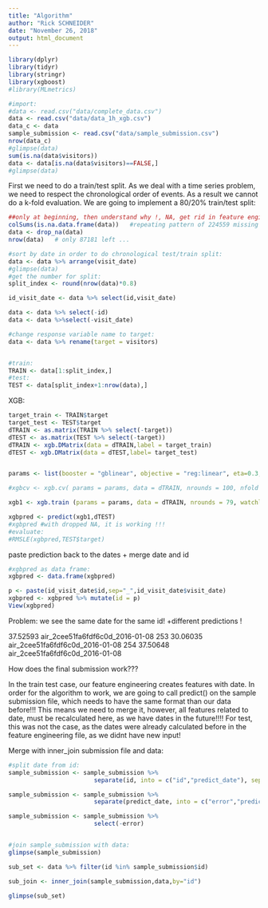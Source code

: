 ```yaml
---
title: "Algorithm"
author: "Rick SCHNEIDER"
date: "November 26, 2018"
output: html_document
---
```


```r
library(dplyr)
library(tidyr)
library(stringr)
library(xgboost)
#library(MLmetrics)
```

```r
#import:
#data <- read.csv("data/complete_data.csv")
data <- read.csv("data/data_1h_xgb.csv")
data_c <- data
sample_submission <- read.csv("data/sample_submission.csv")
nrow(data_c)
#glimpse(data)
sum(is.na(data$visitors))
data <- data[is.na(data$visitors)==FALSE,]
#glimpse(data)

```


First we need to do a train/test split. As we deal with a time series problem, we need to respect the chronological order of events. As a result we cannot do a k-fold evaluation. We are going to implement a 80/20% train/test split:

```r
##only at beginning, then understand why !, NA, get rid in feature engineering!
colSums(is.na.data.frame(data))   #repeating pattern of 224559 missing values!!! why?
data <- drop_na(data)
nrow(data)   # only 87181 left ...

#sort by date in order to do chronological test/train split:
data <- data %>% arrange(visit_date)
#glimpse(data)
#get the number for split:
split_index <- round(nrow(data)*0.8)

id_visit_date <- data %>% select(id,visit_date)

data <- data %>% select(-id)
data <- data %>%select(-visit_date)

#change response variable name to target:
data <- data %>% rename(target = visitors)


#train:
TRAIN <- data[1:split_index,]
#test:
TEST <- data[split_index+1:nrow(data),]


```

XGB:
```r
target_train <- TRAIN$target
target_test <- TEST$target
dTRAIN <- as.matrix(TRAIN %>% select(-target))
dTEST <- as.matrix(TEST %>% select(-target))
dTRAIN <- xgb.DMatrix(data = dTRAIN,label = target_train)
dTEST <- xgb.DMatrix(data = dTEST,label= target_test)


params <- list(booster = "gblinear", objective = "reg:linear", eta=0.3, gamma=0, max_depth=6, min_child_weight=1, subsample=1, colsample_bytree=1)     #we can update later at will

#xgbcv <- xgb.cv( params = params, data = dTRAIN, nrounds = 100, nfold = 5, showsd = T, stratified = T, print.every.n = 10, early.stop.round = 20, maximize = F)

xgb1 <- xgb.train (params = params, data = dTRAIN, nrounds = 79, watchlist = list(val=dTEST,train=dTRAIN), print.every.n = 10, early.stop.round = 10, maximize = F , eval_metric = "error")

xgbpred <- predict(xgb1,dTEST)
#xgbpred #with dropped NA, it is working !!!
#evaluate:
#RMSLE(xgbpred,TEST$target)
```

paste prediction back to the dates + merge date and id
```r
#xgbpred as data frame:
xgbpred <- data.frame(xgbpred)

p <- paste(id_visit_date$id,sep="_",id_visit_date$visit_date)
xgbpred <- xgbpred %>% mutate(id = p)
View(xgbpred)

```
Problem: we see the same date for the same id! +different predictions !

37.52593
air_2cee51fa6fdf6c0d_2016-01-08
253
30.06035
air_2cee51fa6fdf6c0d_2016-01-08
254
37.50648
air_2cee51fa6fdf6c0d_2016-01-08








How does the final submission work???

In the train test case, our feature engineering creates features with date. In order for the algorithm to work, we are going to call predict() on the sample submission file, which needs to have the same format than our data before!!! This means we need to merge it, however, all features related to date, must be recalculated here, as we have dates in the future!!!! For test, this was not the case, as the dates were already calculated before in the feature engineering file, as we didnt have new input!


Merge with inner_join submission file and data:
```r

#split date from id:  
sample_submission <- sample_submission %>% 
                        separate(id, into = c("id","predict_date"), sep=20)  

sample_submission <- sample_submission %>% 
                        separate(predict_date, into = c("error","predict_date"), sep=1) 

sample_submission <- sample_submission %>% 
                        select(-error)


#join sample_submission with data:
glimpse(sample_submission)

sub_set <- data %>% filter(id %in% sample_submission$id)

sub_join <- inner_join(sample_submission,data,by="id")

glimpse(sub_set)


```





